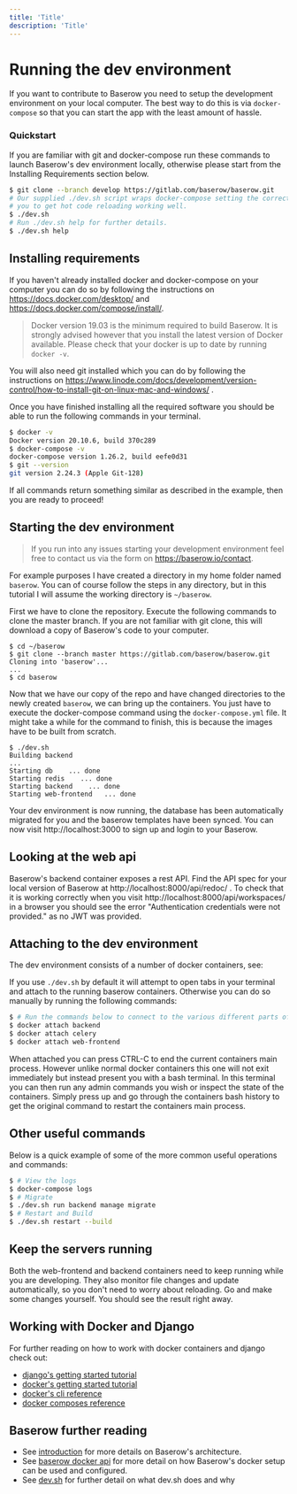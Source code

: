 ```yaml
---
title: 'Title'
description: 'Title'
---
```


# Running the dev environment

If you want to contribute to Baserow you need to setup the development environment on
your local computer. The best way to do this is via `docker-compose` so that you can
start the app with the least amount of hassle.

### Quickstart

If you are familiar with git and docker-compose run these commands to launch Baserow's
dev environment locally, otherwise please start from the Installing Requirements section
below.

```bash
$ git clone --branch develop https://gitlab.com/baserow/baserow.git
# Our supplied ./dev.sh script wraps docker-compose setting the correct env vars for 
# you to get hot code reloading working well.
$ ./dev.sh 
# Run ./dev.sh help for further details.
$ ./dev.sh help
```

## Installing requirements

If you haven't already installed docker and docker-compose on your computer you can do
so by following the instructions on https://docs.docker.com/desktop/ and
https://docs.docker.com/compose/install/.

> Docker version 19.03 is the minimum required to build Baserow. It is strongly
> advised however that you install the latest version of Docker available.
> Please check that your docker is up to date by running `docker -v`.

You will also need git installed which you can do by following the instructions on
https://www.linode.com/docs/development/version-control/how-to-install-git-on-linux-mac-and-windows/
.

Once you have finished installing all the required software you should be able to run
the following commands in your terminal.

```bash
$ docker -v
Docker version 20.10.6, build 370c289
$ docker-compose -v
docker-compose version 1.26.2, build eefe0d31
$ git --version
git version 2.24.3 (Apple Git-128)
```

If all commands return something similar as described in the example, then you are ready
to proceed!

## Starting the dev environment

> If you run into any issues starting your development environment feel free to contact
> us via the form on https://baserow.io/contact.

For example purposes I have created a directory in my home folder named `baserow`. You
can of course follow the steps in any directory, but in this tutorial I will assume the
working directory is `~/baserow`.

First we have to clone the repository. Execute the following commands to clone the
master branch. If you are not familiar with git clone, this will download a copy of
Baserow's code to your computer.

```
$ cd ~/baserow
$ git clone --branch master https://gitlab.com/baserow/baserow.git
Cloning into 'baserow'...
...
$ cd baserow
```

Now that we have our copy of the repo and have changed directories to the newly
created `baserow`, we can bring up the containers. You just have to execute the
docker-compose command using the `docker-compose.yml` file. It might take a while for
the command to finish, this is because the images have to be built from scratch.

```
$ ./dev.sh 
Building backend
...
Starting db    ... done
Starting redis    ... done
Starting backend    ... done
Starting web-frontend   ... done
```

Your dev environment is now running, the database has been automatically migrated for
you and the baserow templates have been synced. You can now visit http://localhost:3000
to sign up and login to your Baserow.

## Looking at the web api

Baserow's backend container exposes a rest API. Find the API spec for your local version
of Baserow at http://localhost:8000/api/redoc/ . To check that it is working correctly
when you visit http://localhost:8000/api/workspaces/ in a browser you should see the error
"Authentication credentials were not provided." as no JWT was provided.

## Attaching to the dev environment

The dev environment consists of a number of docker containers, see:

If you use `./dev.sh` by default it will attempt to open tabs in your terminal and
attach to the running baserow containers. Otherwise you can do so manually by running
the following commands:

```bash
$ # Run the commands below to connect to the various different parts of Baserow
$ docker attach backend
$ docker attach celery 
$ docker attach web-frontend
```

When attached you can press CTRL-C to end the current containers main process. However
unlike normal docker containers this one will not exit immediately but instead present
you with a bash terminal. In this terminal you can then run any admin commands you wish
or inspect the state of the containers. Simply press up and go through the containers
bash history to get the original command to restart the containers main process.

## Other useful commands

Below is a quick example of some of the more common useful operations and commands:

```bash
$ # View the logs 
$ docker-compose logs 
$ # Migrate
$ ./dev.sh run backend manage migrate
$ # Restart and Build 
$ ./dev.sh restart --build 
```

## Keep the servers running

Both the web-frontend and backend containers need to keep running while you are
developing. They also monitor file changes and update automatically, so you don't need
to worry about reloading. Go and make some changes yourself. You should see the result
right away.

## Working with Docker and Django

For further reading on how to work with docker containers and django check out:

- [django's getting started tutorial](https://docs.djangoproject.com/en/3.1/intro/tutorial01/)
- [docker's getting started tutorial](https://docs.docker.com/get-started/)
- [docker's cli reference](https://docs.docker.com/engine/reference/run/)
- [docker composes reference](https://docs.docker.com/compose/)

## Baserow further reading

- See [introduction](../technical/introduction.md) for more details on Baserow's
  architecture.
- See [baserow docker api](../technical/baserow-docker-api.md) for more detail on how
  Baserow's docker setup can be used and configured.
- See [dev.sh](dev_sh.md) for further detail on what dev.sh does and why
